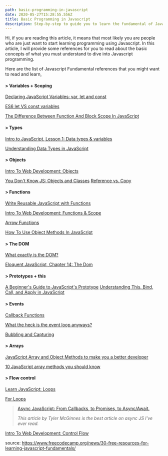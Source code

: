 ```yaml
---
path: basic-programming-in-javascript
date: 2020-05-27T15:28:55.556Z
title: Basic Programming in Javascript
description: Step-by-step to guide you to learn the fundamental of Javascript
---
```

Hi, if you are reading this article, it means that most likely you are people who are just want to start learning programming using Javascript. In this article, I will provide some references for you to read about the basic concepts of what you must understand to dive into Javascript programming.

Here are the list of Javascript Fundamental references that you might want to read and learn,

#### \> Variables + Scoping

[Declaring JavaScript Variables: var, let and const](https://scotch.io/courses/10-need-to-know-javascript-concepts/declaring-javascript-variables-var-let-and-const)

[ES6 let VS const variables](https://wesbos.com/let-vs-const/)

[The Difference Between Function And Block Scope In JavaScript](https://medium.com/@josephcardillo/the-difference-between-function-and-block-scope-in-javascript-4296b2322abe)

#### \> Types

[Intro to JavaScript, Lesson 1: Data types & variables](https://www.udacity.com/course/intro-to-javascript--ud803)

[Understanding Data Types in JavaScript](https://www.digitalocean.com/community/tutorials/understanding-data-types-in-javascript)

#### \> Objects

[Intro To Web Development: Objects](https://btholt.github.io/intro-to-web-dev-v2/objects-and-arrays)

[You Don't Know JS: Objects and Classes](https://github.com/getify/You-Dont-Know-JS/blob/2nd-ed/objects-classes/ch3.md)
[Reference vs. Copy](https://www.youtube.com/watch?v=YnfwDQ5XYF4)

#### \> Functions

[Write Reusable JavaScript with Functions](https://www.freecodecamp.org/learn/javascript-algorithms-and-data-structures/basic-javascript/write-reusable-javascript-with-functions)

[Intro To Web Development: Functions & Scope](https://btholt.github.io/intro-to-web-dev-v2/functions-and-scope)

[Arrow Functions](https://wesbos.com/arrow-functions/)

[How To Use Object Methods In JavaScript](https://www.digitalocean.com/community/tutorials/how-to-use-object-methods-in-javascript)

#### \> The DOM

[What exactly is the DOM?](https://dev.to/karaluton/what-exactly-is-the-dom-jhg)

[Eloquent JavaScript, Chapter 14: The Dom](https://eloquentjavascript.net/14_dom.html)

#### \> Prototypes + this

[A Beginner's Guide to JavaScript's Prototype](https://tylermcginnis.com/beginners-guide-to-javascript-prototype/)
[Understanding This, Bind, Call, and Apply in JavaScript](https://www.taniarascia.com/this-bind-call-apply-javascript/)

#### \> Events

[Callback Functions](https://guide.freecodecamp.org/javascript/callback-functions/)

[What the heck is the event loop anyways?](https://www.youtube.com/watch?v=8aGhZQkoFbQ)

[Bubbling and Capturing](https://javascript.info/bubbling-and-capturing)

#### \> Arrays

[JavaScript Array and Object Methods to make you a better developer](https://syntax.fm/show/043/20-javascript-array-and-object-methods-to-make-you-a-better-developer)

[10 JavaScript array methods you should know](https://dev.to/frugencefidel/10-javascript-array-methods-you-should-know-4lk3)

#### \> Flow control

[Learn JavaScript: Loops](https://www.codecademy.com/learn/introduction-to-javascript/modules/learn-javascript-loops)

[For Loops](https://www.youtube.com/watch?v=24Wpg6njlYI)

> [Async JavaScript: From Callbacks, to Promises, to Async/Await.](https://tylermcginnis.com/async-javascript-from-callbacks-to-promises-to-async-await/)
>
> *This article by Tyler McGinnes is the best article on async JS I've ever read.*

[Intro To Web Development: Control Flow](https://btholt.github.io/intro-to-web-dev-v2/programming-fundamentals)

source: <https://www.freecodecamp.org/news/30-free-resources-for-learning-javascript-fundamentals/>
